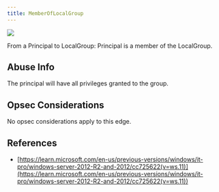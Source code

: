 ```yaml
---
title: MemberOfLocalGroup
---
```


<img src="/assets/enterprise-AND-community-edition-pill-tag.svg"/> 


From a Principal to LocalGroup: Principal is a member of the LocalGroup.

Abuse Info
----------

The principal will have all privileges granted to the group.

Opsec Considerations
--------------------

No opsec considerations apply to this edge.

References
----------

* [https://learn.microsoft.com/en-us/previous-versions/windows/it-pro/windows-server-2012-R2-and-2012/cc725622(v=ws.11)](https://learn.microsoft.com/en-us/previous-versions/windows/it-pro/windows-server-2012-R2-and-2012/cc725622(v=ws.11))

